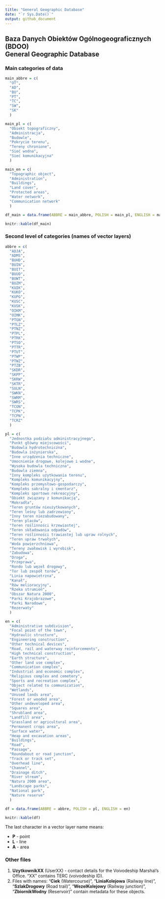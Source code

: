 ```yaml
---
title: "General Geographic Database"
date: "`r Sys.Date()`"
output: github_document
---
```


## Baza Danych Obiektów Ogólnogeograficznych (BDOO)<br>General Geographic Database


### Main categories of data

```r
main_abbre = c(
  "OT",
  "AD",
  "BU",
  "PT",
  "TC",
  "SW",
  "SK"
  )

main_pl = c(
  "Obiekt topograficzny",
  "Administracja",
  "Budowle",
  "Pokrycie terenu",
  "Tereny chronione",
  "Sieć wodna",
  "Sieć komunikacyjna"
  )

main_en = c(
  "Topographic object",
  "Administration",
  "Buildings",
  "Land cover",
  "Protected areas",
  "Water network",
  "Communication network"
  )

df_main = data.frame(ABBRE = main_abbre, POLISH = main_pl, ENGLISH = main_en)
```

```r
knitr::kable(df_main)
```


### Second level of categories (names of vector layers)

```r
abbre = c(
  "ADJA",
  "ADMS",
  "BUHD",
  "BUIN",
  "BUIT",
  "BUUO",
  "BUWT",
  "BUZM",
  "KUIK",
  "KUKO",
  "KUPG",
  "KUSC",
  "KUSK",
  "OIKM",
  "OIMK",
  "PTGN",
  "PTLZ",
  "PTNZ",
  "PTPL",
  "PTRK",
  "PTSO",
  "PTTR",
  "PTUT",
  "PTWP",
  "PTWZ",
  "PTZB",
  "SKDR",
  "SKPP",
  "SKRW",
  "SKTR",
  "SULN",
  "SWKN",
  "SWRM",
  "SWRS",
  "TCON",
  "TCPK",
  "TCPN",
  "TCRZ"
  )

pl = c(
  "Jednostka podziału administracyjnego",
  "Punkt główny miejscowości",
  "Budowla hydrotechniczna",
  "Budowla inżynierska",
  "Inne urządzenia techniczne",
  "Umocnienie drogowe, kolejowe i wodne",
  "Wysoka budowla techniczna",
  "Budowla ziemna",
  "Inny kompleks użytkowania terenu",
  "Kompleks komunikacyjny",
  "Kompleks przemysłowo-gospodarczy",
  "Kompleks sakralny i cmentarz",
  "Kompleks sportowo rekreacyjny",
  "Obiekt związany z komunikacją",
  "Mokradła",
  "Teren gruntów nieużytkowanych",
  "Teren leśny lub zadrzewiony",
  "Inny teren niezabudowany",
  "Teren placów",
  "Teren roślinności krzewiastej",
  "Teren składowania odpadów",
  "Teren roślinności trawiastej lub upraw rolnych",
  "Teren upraw trwałych",
  "Woda powierzchniowa",
  "Tereny zwałowisk i wyrobisk",
  "Zabudowa",
  "Droga",
  "Przeprawa",
  "Rondo lub węzeł drogowy",
  "Tor lub zespół torów",
  "Linia napowietrzna",
  "Kanał",
  "Rów melioracyjny",
  "Rzeka strumień",
  "Obszar Natura 2000",
  "Parki Krajobrazowe",
  "Parki Narodowe",
  "Rezerwaty"
  )

en = c(
  "Administrative subdivision",
  "Focal point of the town",
  "Hydraulic structure",
  "Engineering construction",
  "Other technical devices",
  "Road, rail and waterway reinforcements",
  "High technical construction",
  "Earth structure",
  "Other land use complex",
  "Communication complex",
  "Industrial and economic complex",
  "Religious complex and cemetery",
  "Sports and recreation complex",
  "Object related to communication",
  "Wetlands",
  "Unused lands area",
  "Forest or wooded area",
  "Other undeveloped area",
  "Squares area",
  "Shrubland area",
  "Landfill area",
  "Grassland or agricultural area",
  "Permanent crops area",
  "Surface water",
  "Heap and excavation areas",
  "Buildings",
  "Road",
  "Passage",
  "Roundabout or road junction",
  "Track or track set",
  "Overhead line",
  "Channel",
  "Drainage ditch",
  "River stream",
  "Natura 2000 area",
  "Landscape parks",
  "National park",
  "Nature reserve"
  )

df = data.frame(ABBRE = abbre, POLISH = pl, ENGLISH = en)
```

```r
knitr::kable(df)
```

The last character in a vector layer name means:
  
  + **P** - point
  + **L** - line
  + **A** - area

### Other files

1. **UzytkownikXX** (UserXX) - contact details for the Voivodeship Marshal's Office. "XX" contains TERC (voivodeship ID).
2. Files with names: "**Ciek** (Watercourse)", "**LiniaKolejowa** (Railway line)", "**SzlakDrogowy** (Road trail)", "**WezelKolejowy** (Railway junction)", "**ZbiornikWodny** (Reservoir)" contain metadata for these objects.
